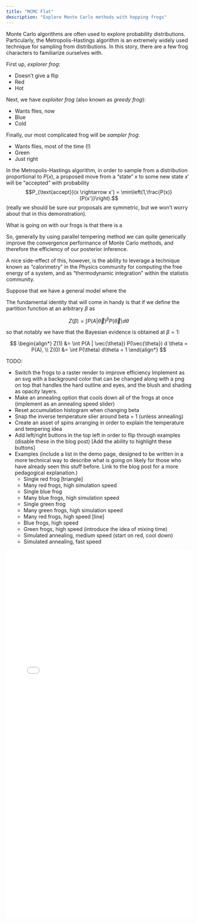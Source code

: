 ```yaml
---
title: "MCMC Flat"
description: "Explore Monte Carlo methods with hopping frogs"
---
```


Monte Carlo algorithms are often used to explore probability distributions. Particularly, the Metropolis-Hastings algorithm is an extremely widely used technique for sampling from distributions. In this story, there are a few frog characters to familiarize ourselves with. 

First up, *explorer frog*:

- Doesn't give a flip
- Red
- Hot

Next, we have *exploiter frog* (also known as *greedy frog*):

- Wants flies, now
- Blue
- Cold

Finally, our most complicated frog will be *sampler frog*:

- Wants flies, most of the time (!)
- Green
- Just right

In the Metropolis-Hastings algorithm, in order to sample from a distribution proportional to $P(x)$, a proposed move from a "state" $x$ to some new state $x'$ will be "accepted" with probability 
$$P_{\text{accept}}(x \rightarrow x') = \min\left(1,\frac{P(x)}{P(x')}\right).$$ 
(really we should be sure our proposals are symmetric, but we won't worry about that in this demonstration).

What is going on with our frogs is that there is a 

So, generally by using parallel tempering method we can quite generically improve the convergence performance of Monte Carlo methods, and therefore the efficiency of our posterior inference. 

A nice side-effect of this, however, is the ability to leverage a technique known as "calorimetry" in the Physics community for computing the free energy of a system, and as "thermodynamic integration" within the statistis community. 

Suppose that we have a general model where the 

The fundamental identity that will come in handy is that if we define the partition function at an arbitrary $\beta$ as 

$$ Z(\beta) = \int P(A|\vec{\theta})^\beta P(\vec{\theta}) d \theta$$

so that notably we have that the Bayesian evidence is obtained at $\beta = 1$:

$$ 
\begin{align*}
Z(1) &= \int P(A | \vec{\theta}) P(\vec{\theta}) d \theta = P(A), \\
Z(0) &= \int P(\theta) d\theta = 1
\end{align*}
$$

TODO:

- Switch the frogs to a raster render to improve efficiency Implement as an svg with a background color that can be changed along with a png on top that handles the hard outline and eyes, and the blush and shading as opacity layers.
- Make an annealing option that cools down all of the frogs at once (implement as an annealing speed slider)
- Reset accumulation histogram when changing beta
- Snap the inverse temperature slier around beta = 1 (unless annealing)
- Create an asset of spins arranging in order to explain the temperature and tempering idea
- Add left/right buttons in the top left in order to flip through examples (disable these in the blog post) [Add the ability to highlight these buttons]
- Examples (include a list in the demo page, designed to be written in a more technical way to describe what is going on likely for those who have already seen this stuff before. Link to the blog post for a more pedagogical explanation.)
    - Single red frog [triangle]
    - Many red frogs, high simulation speed
    - Single blue frog
    - Many blue frogs, high simulation speed
    - Single green frog
    - Many green frogs, high simulation speed
    - Many red frogs, high speed [line]
    - Blue frogs, high speed
    - Green frogs, high speed (introduce the idea of mixing time)
    - Simulated annealing, medium speed (start on red, cool down)
    - Simulated annealing, fast speed 

::: {.column-screen}
```{=html}
<div>
<iframe align="middle" frameborder="0" height="1000px" scrolling="no" src="../../demos_code/demos/metropolis_hastings_flat/metropolis_hastings.html" width="100%" min-width="600px;"></iframe>
</div>
```
:::
